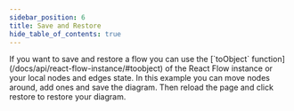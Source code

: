 ```yaml
---
sidebar_position: 6
title: Save and Restore
hide_table_of_contents: true
---
```



<ExampleLayout>
If you want to save and restore a flow you can use the [`toObject` function](/docs/api/react-flow-instance/#toobject) of the React Flow instance or your local nodes and edges state.
In this example you can move nodes around, add ones and save the diagram. Then reload the page and click restore to restore your diagram.

<ExampleViewer codePath="example-flows/SaveRestore" />
</ExampleLayout>
